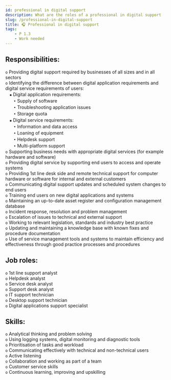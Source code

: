 ```yaml
---
id: professional in digital support
description: What are the roles of a professional in digital support
slug: /professional-in-digital-support
title: 🎧 Professional in digital support
tags:
    - P 1.3
    - Work needed
---
```


## Responsibilities:
`o` Providing digital support required by businesses of all sizes and in all sectors <br />
`o` Identifying the difference between digital application requirements and digital service requirements of users: <br />
ㅤ`▪` Digital application requirements: <br />
ㅤㅤ`•` Supply of software <br />
ㅤㅤ`•` Troubleshooting application issues <br />
ㅤㅤ`•` Storage quota <br />
ㅤ`▪` Digital service requirements: <br />
ㅤㅤ`•` Information and data access <br />
ㅤㅤ`•` Loaning of equipment <br />
ㅤㅤ`•` Helpdesk support <br />
ㅤㅤ`•` Multi-platform support <br />
`o` Supporting business needs with appropriate digital services (for example hardware and software)  <br />
`o` Providing digital service by supporting end users to access and operate systems <br />
`o` Providing 1st line desk side and remote technical support for computer hardware or software for internal and external customers <br />
`o` Communicating digital support updates and scheduled system changes to end users <br />
`o` Training end users on new digital applications and systems <br />
`o` Maintaining an up-to-date asset register and configuration management database  <br />
`o` Incident response, resolution and problem management <br />
`o` Escalation of issues to technical and external support <br />
`o` Working to relevant legislation, standards and industry best practice <br />
`o` Updating and maintaining a knowledge base with known fixes and procedure documentation <br />
`o` Use of service management tools and systems to maintain efficiency and effectiveness through good practice processes and procedures <br />

## Job roles:
`o` 1st line support analyst <br />
`o` Helpdesk analyst <br />
`o` Service desk analyst <br />
`o` Support desk analyst <br />
`o` IT support technician <br />
`o` Desktop support technician <br />
`o` Digital applications support specialist <br />

## Skills:
`o` Analytical thinking and problem solving <br />
`o` Using logging systems, digital monitoring and diagnostic tools <br />
`o` Prioritisation of tasks and workload <br />
`o` Communicating effectively with technical and non-technical users <br />
`o` Active listening <br />
`o` Collaboration and working as part of a team <br />
`o` Customer service skills <br />
`o` Continuous learning, improving and upskilling <br />